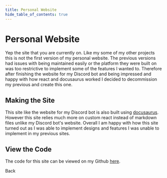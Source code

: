 ```yaml
---
title: Personal Website
hide_table_of_contents: true
---
```



# Personal Website
Yep the site that you are currently on. Like my some of my other projects this is not the first version of my personal website. The previous versions had issues with being maintained easily or the platform they were built on was too restrictive to implement some of the features I wanted to. Therefore after finishing the website for my Discord bot and being impressed and happy with how react and docusaurus worked I decided to decommission my previous and create this one.

## Making the Site
This site like the website for my Discord bot is also built using [docusaurus](https://docusaurus.io/). However this site relies much more on custom react instead of markdown files unlike my Discord bot's website. Overall I am happy with how this site turned out as I was able to implement designs and features I was unable to implement in my previous sites.  

## View the Code
The code for this site can be viewed on my Github [here](https://github.com/TheJewGamer/website).

<div className='buttonCenter'>
    <Link
        className="buttonsStyle"
        to="/projects/">
        Back
    </Link>
</div>